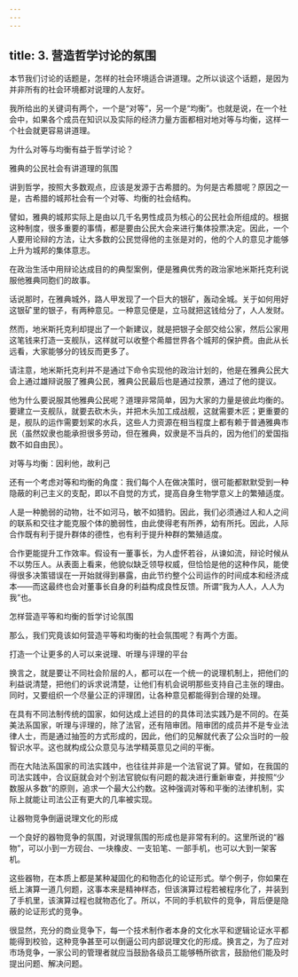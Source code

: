 ```yaml
---
---
---
```

title: 3. 营造哲学讨论的氛围
---




本节我们讨论的话题是，怎样的社会环境适合讲道理。之所以谈这个话题，是因为并非所有的社会环境都对说理的人友好。

我所给出的关键词有两个，一个是“对等”，另一个是“均衡”。也就是说，在一个社会中，如果各个成员在知识以及实际的经济力量方面都相对地对等与均衡，这样一个社会就更容易讲道理。





为什么对等与均衡有益于哲学讨论？



雅典的公民社会有讲道理的氛围

讲到哲学，按照大多数观点，应该是发源于古希腊的。为何是古希腊呢？原因之一是，古希腊的城邦社会有一个对等、均衡的社会结构。

譬如，雅典的城邦实际上是由以几千名男性成员为核心的公民社会所组成的。根据这种制度，很多重要的事情，都是要由公民大会来进行集体投票决定。因此，一个人要用论辩的方法，让大多数的公民觉得他的主张是对的，他的个人的意见才能够上升为城邦的集体意志。

在政治生活中用辩论达成目的的典型案例，便是雅典优秀的政治家地米斯托克利说服他雅典同胞们的故事。

话说那时，在雅典城外，路人甲发现了一个巨大的银矿，轰动全城。关于如何用好这银矿里的银子，有两种意见。一种意见便是，立马就把这钱给分了，人人发财。

然而，地米斯托克利却提出了一个新建议，就是把银子全部交给公家，然后公家用这笔钱来打造一支舰队，这样就可以收整个希腊世界各个城邦的保护费。由此从长远看，大家能够分的钱反而更多了。

请注意，地米斯托克利并不是通过下命令实现他的政治计划的，他是在雅典公民大会上通过雄辩说服了雅典公民，雅典公民最后也是通过投票，通过了他的提议。

他为什么要说服其他雅典公民呢？道理非常简单，因为大家的力量是彼此均衡的。要建立一支舰队，就要去砍木头，并把木头加工成战舰，这就需要木匠；更重要的是，舰队的运作需要划桨的水兵，这些人力资源在相当程度上都有赖于普通雅典市民（虽然奴隶也能承担很多劳动，但在雅典，奴隶是不当兵的，因为他们的爱国指数不如自由民）。


对等与均衡：因利他，故利己

还有一个考虑对等和均衡的角度：我们每个人在做决策时，很可能都默默受到一种隐蔽的利己主义的支配，即以不自觉的方式，提高自身生物学意义上的繁殖适度。

人是一种脆弱的动物，壮不如河马，敏不如猎豹。因此，我们必须通过人和人之间的联系和交往才能克服个体的脆弱性，由此使得老有所养，幼有所托。因此，人际合作既有利于提升群体的德性，也有利于提升种群的繁殖适度。

合作更能提升工作效率。假设有一董事长，为人虚怀若谷，从谏如流，辩论时候从不以势压人。从表面上看来，他貌似缺乏领导权威，但恰恰是他的这种作风，能使得很多决策错误在一开始就得到暴露，由此节约整个公司运作的时间成本和经济成本——而这最终也会对董事长自身的利益构成良性反馈。所谓“我为人人，人人为我”也。





怎样营造平等和均衡的哲学讨论氛围


那么，我们究竟该如何营造平等和均衡的社会氛围呢？有两个方面。


打造一个让更多的人可以来说理、听理与评理的平台

换言之，就是要让不同社会阶层的人，都可以在一个统一的说理机制上，把他们的利益说清楚，把他们的诉求说清楚，让他们有机会说明那些支持自己主张的理由。同时，又要组织一个尽量公正的评理团，让各种意见都能得到合理的处理。

在具有不同法制传统的国家，如何达成上述目的的具体司法实践乃是不同的。在英美法系国家，听理与评理的，除了法官，还有陪审团。陪审团的成员并不是专业法律人士，而是通过抽签的方式形成的，因此，他们的见解就代表了公众当时的一般智识水平。这也就构成公众意见与法学精英意见之间的平衡。

而在大陆法系国家的司法实践中，也往往并非是一个法官说了算。譬如，在我国的司法实践中，合议庭就会对个别法官貌似有问题的裁决进行重新审查，并按照“少数服从多数”的原则，追求一个最大公约数。这种强调对等和平衡的法律机制，实际上就能让司法公正有更大的几率被实现。


让器物竞争倒逼说理文化的形成

一个良好的器物竞争的氛围，对说理氛围的形成也是非常有利的。这里所说的“器物”，可以小到一方砚台、一块橡皮、一支铅笔、一部手机，也可以大到一架客机。

这些器物，在本质上都是某种凝固化的和物态化的论证形式。举个例子，你如果在纸上演算一道几何题，这事本来是精神样态，但该演算过程若被程序化了，并装到了手机里，该演算过程也就物态化了。所以，不同的手机软件的竞争，背后便是隐蔽的论证形式的竞争。

很显然，充分的商业竞争下，每一个技术制作者本身的文化水平和逻辑论证水平都能得到校验，这种竞争甚至可以倒逼公司内部说理文化的形成。换言之，为了应对市场竞争，一家公司的管理者就应当鼓励各级员工能够畅所欲言，鼓励他们能及时提出问题、解决问题。